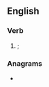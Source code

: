 ==English==

===Verb===
{{head|en|obsolete verb form}}

# {{obsolete spelling of|seen|lang=en|nodot=1}}; {{past participle of|see|lang=en|nocap=1}}

===Anagrams===
* {{anagrams|en|a=eeens|Neese|neese}}